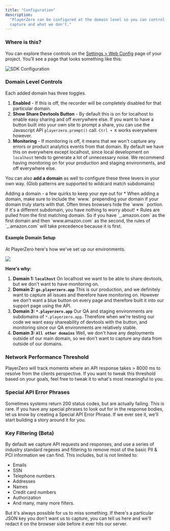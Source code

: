 ```yaml
---
title: "Configuration"
description:
  "PlayerZero can be configured at the domain level so you can control what we
  capture and what we don't."
---
```


### Where is this?

You can explore these controls on the
[Settings > Web Config](https://go.playerzero.app/setting/web) page of your
project. You'll see a page that looks something like this:

![SDK Configuration](/images/8c18356-Screen_Shot_2022-10-19_at_1.49.18_PM.png)

### Domain Level Controls

Each added domain has three toggles.

1. **Enabled** \- If this is off, the recorder will be completely disabled for
   that particular domain.
2. **Show Share Devtools Button** \- By default this is on for localhost to
   enable easy sharing and off everywhere else. If you want to have a button
   built into your own site to prompt a share, you can use the Javascript API
   `playerzero.prompt()` call. `Ctrl + K` works everywhere however.
3. **Monitoring** \- If monitoring is off, it means that we won't capture any
   errors or product analytics events from that domain. By default we have this
   on everywhere except localhost, since local development on `localhost` tends
   to generate a lot of unnecessary noise. We recommend having monitoring on for
   your production and staging environments, and off everywhere else.

You can also **add a domain** as well to configure these three levers in your
own way. (Glob patterns are supported to wildcard match subdomains)

<Warning>
  Adding a domain - a few quirks to keep your eye out for * When adding a
  domain, make sure to include the `www.` prepending your domain if your domain
  truly starts with that. Often times browsers hide the `www.` portion. If it's
  a different subdomain, you have nothing to worry about! * Rules are pulled
  from the first matching domain. So if you have `_.amazon.com` as the first
  domain and then `www.amazon.com` as the second, the rules of `_.amazon.com`
  will take precedence because it is first.
</Warning>

#### Example Domain Setup

At PlayerZero here's how we've set up our environments.

![](/images/Screen_Shot_2022-10-19_at_2.00.40_PM.png)

**Here's why:**

1. **Domain 1: `localhost`** On localhost we want to be able to share devtools,
   but we don't want to have monitoring on.
2. **Domain 2: `go.playerzero.app`** This is our production, and we definitely
   want to capture all issues and therefore have monitoring on. However we don't
   want a blue button on every page and therefore built it into our support page
   using the API.
3. **Domain 3: `*.playerzero.app`** Our QA and staging environments are
   subdomains of `*.playerzero.app`. Therefore when we're testing our code we
   want easy shareability of devtools with the button, and monitoring since our
   QA environments are relatively stable.
4. **Domain 3: `All other domains`** Well, we don't have any deployments outside
   of our main domain, so we don't want to capture any data from outside of our
   domains.

### Network Performance Threshold

PlayerZero will track moments where an API response takes > 8000 ms to resolve
from the clients perspective. If you want to tweak this threshold based on your
goals, feel free to tweak it to what's most meaningful to you.

### Special API Error Phrases

Sometimes systems return 200 status codes, but are actually failing. This is
rare. If you have any special phrases to look out for in the response bodies,
let us know by creating a Special API Error Phrase. If we ever see it, we'll
start building a story around it for you.

### Key Filtering (Beta)

By default we capture API requests and responses, and use a series of industry
standard regexes and filtering to remove most of the basic PII & PCI information
we can find. This includes, but is not limited to:

- Emails
- SSN
- Telephone numbers
- Addresses
- Names
- Credit card numbers
- Authorization
- And many, many more filters.

But it's always possible for us to miss something. If there's a particular JSON
key you don't want us to capture, you can tell us here and we'll redact it on
the browser side before it ever hits our server.
